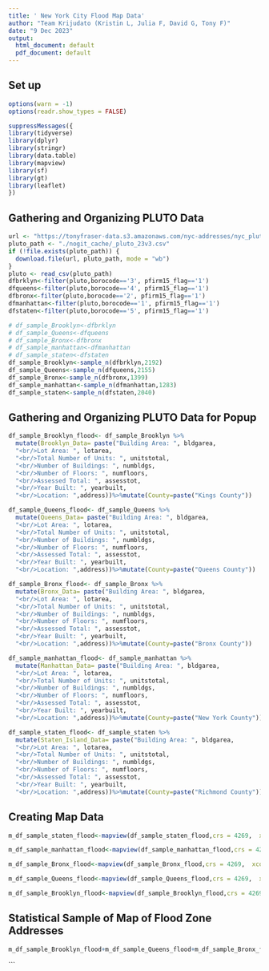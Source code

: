 ---
title: ' New York City Flood Map Data'
author: "Team Krijudato (Kristin L, Julia F, David G, Tony F)"
date: "9 Dec 2023"
output:
  html_document: default
  pdf_document: default
---
## Set up
```{r  setup,echo=TRUE, message=FALSE, warning=FALSE}

options(warn = -1) 
options(readr.show_types = FALSE)

suppressMessages({
library(tidyverse)
library(dplyr)
library(stringr)
library(data.table)
library(mapview)
library(sf)
library(gt)
library(leaflet)
})

```
## Gathering and Organizing PLUTO Data
```{r, grabbing and organizing data into Dataframes, tidy = TRUE, tidy.opts = list(width.cutoff = 60),echo=TRUE, message=FALSE, warning=FALSE}

url <- "https://tonyfraser-data.s3.amazonaws.com/nyc-addresses/nyc_pluto_23v3_csv/pluto_23v3.csv"
pluto_path <- "./nogit_cache/_pluto_23v3.csv"
if (!file.exists(pluto_path)) {
  download.file(url, pluto_path, mode = "wb")
}
pluto <- read_csv(pluto_path)
dfbrklyn<-filter(pluto,borocode=='3', pfirm15_flag=='1')
dfqueens<-filter(pluto,borocode=='4', pfirm15_flag=='1')
dfbronx<-filter(pluto,borocode=='2', pfirm15_flag=='1')
dfmanhattan<-filter(pluto,borocode=='1', pfirm15_flag=='1')
dfstaten<-filter(pluto,borocode=='5', pfirm15_flag=='1')

# df_sample_Brooklyn<-dfbrklyn
# df_sample_Queens<-dfqueens
# df_sample_Bronx<-dfbronx
# df_sample_manhattan<-dfmanhattan
# df_sample_staten<-dfstaten
df_sample_Brooklyn<-sample_n(dfbrklyn,2192)
df_sample_Queens<-sample_n(dfqueens,2155)
df_sample_Bronx<-sample_n(dfbronx,1399)
df_sample_manhattan<-sample_n(dfmanhattan,1283)
df_sample_staten<-sample_n(dfstaten,2040)

```
## Gathering and Organizing PLUTO Data for Popup
```{r  tidy = TRUE, tidy.opts = list(width.cutoff = 60), message=FALSE, warning=FALSE}
df_sample_Brooklyn_flood<- df_sample_Brooklyn %>%
  mutate(Brooklyn_Data= paste("Building Area: ", bldgarea,
  "<br/>Lot Area: ", lotarea,
  "<br/>Total Number of Units: ", unitstotal,
  "<br/>Number of Buildings: ", numbldgs,
  "<br/>Number of Floors: ", numfloors,
  "<br/>Assessed Total: ", assesstot,
  "<br/>Year Built: ", yearbuilt,
  "<br/>Location: ",address))%>%mutate(County=paste("Kings County"))

df_sample_Queens_flood<- df_sample_Queens %>%
  mutate(Queens_Data= paste("Building Area: ", bldgarea,
  "<br/>Lot Area: ", lotarea,
  "<br/>Total Number of Units: ", unitstotal,
  "<br/>Number of Buildings: ", numbldgs,
  "<br/>Number of Floors: ", numfloors,
  "<br/>Assessed Total: ", assesstot,
  "<br/>Year Built: ", yearbuilt,
  "<br/>Location: ",address))%>%mutate(County=paste("Queens County"))

df_sample_Bronx_flood<- df_sample_Bronx %>%
  mutate(Bronx_Data= paste("Building Area: ", bldgarea,
  "<br/>Lot Area: ", lotarea,
  "<br/>Total Number of Units: ", unitstotal,
  "<br/>Number of Buildings: ", numbldgs,
  "<br/>Number of Floors: ", numfloors,
  "<br/>Assessed Total: ", assesstot,
  "<br/>Year Built: ", yearbuilt,
  "<br/>Location: ",address))%>%mutate(County=paste("Bronx County"))

df_sample_manhattan_flood<- df_sample_manhattan %>%
  mutate(Manhattan_Data= paste("Building Area: ", bldgarea,
  "<br/>Lot Area: ", lotarea,
  "<br/>Total Number of Units: ", unitstotal,
  "<br/>Number of Buildings: ", numbldgs,
  "<br/>Number of Floors: ", numfloors,
  "<br/>Assessed Total: ", assesstot,
  "<br/>Year Built: ", yearbuilt,
  "<br/>Location: ",address))%>%mutate(County=paste("New York County"))

df_sample_staten_flood<- df_sample_staten %>%
  mutate(Staten_Island_Data= paste("Building Area: ", bldgarea,
  "<br/>Lot Area: ", lotarea,
  "<br/>Total Number of Units: ", unitstotal,
  "<br/>Number of Buildings: ", numbldgs,
  "<br/>Number of Floors: ", numfloors,
  "<br/>Assessed Total: ", assesstot,
  "<br/>Year Built: ", yearbuilt,
  "<br/>Location: ",address))%>%mutate(County=paste("Richmond County"))


```
## Creating Map Data
```{r creating map data,  echo=TRUE, message=FALSE, warning=FALSE}
m_df_sample_staten_flood<-mapview(df_sample_staten_flood,crs = 4269,  xcol = "longitude", ycol = "latitude",zcol="County", legend = TRUE, popup="Staten_Island_Data", grid = FALSE, layer.name = "Richmond County", col.regions = "red" )

m_df_sample_manhattan_flood<-mapview(df_sample_manhattan_flood,crs = 4269,  xcol = "longitude", ycol = "latitude", zcol="County",popup="Manhattan_Data",legend = TRUE,  grid = FALSE,layer.name = "New York County", col.regions = "green" )

m_df_sample_Bronx_flood<-mapview(df_sample_Bronx_flood,crs = 4269,  xcol = "longitude", ycol = "latitude",zcol="County", legend = TRUE, popup="Bronx_Data",grid = FALSE,layer.name = "Bronx County", col.regions = "blue" )

m_df_sample_Queens_flood<-mapview(df_sample_Queens_flood,crs = 4269,  xcol = "longitude", ycol = "latitude",zcol="County", legend = TRUE, popup="Queens_Data",grid = FALSE , layer.name = "Queens County", col.regions = "orange" )

m_df_sample_Brooklyn_flood<-mapview(df_sample_Brooklyn_flood,crs = 4269,  xcol = "longitude", ycol = "latitude",zcol="County", legend = TRUE, popup="Brooklyn_Data", grid = FALSE,layer.name = "Kings County", col.regions = "black")
```
## Statistical Sample of Map of Flood Zone Addresses
```{r creating map,  echo=TRUE, message=FALSE, warning=FALSE}

m_df_sample_Brooklyn_flood+m_df_sample_Queens_flood+m_df_sample_Bronx_flood+m_df_sample_manhattan_flood+m_df_sample_staten_flood

```

```
